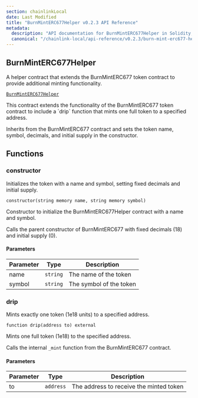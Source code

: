 ```yaml
---
section: chainlinkLocal
date: Last Modified
title: "BurnMintERC677Helper v0.2.3 API Reference"
metadata:
  description: "API documentation for BurnMintERC677Helper in Solidity, version v0.2.3."
  canonical: "/chainlink-local/api-reference/v0.2.3/burn-mint-erc677-helper"
---
```



<Common callout="importPackage023" />

## BurnMintERC677Helper

A helper contract that extends the BurnMintERC677 token contract to provide additional minting functionality.

[`BurnMintERC677Helper`](https://github.com/smartcontractkit/chainlink-local/blob/7d8b2f888e1f10c8841ccd9e0f4af0f5baf11dab/src/ccip/BurnMintERC677Helper.sol)

<Aside>
This contract extends the functionality of the BurnMintERC677 token contract to include a `drip` function that mints one full token to a specified address.

Inherits from the BurnMintERC677 contract and sets the token name, symbol, decimals, and initial supply in the constructor.

</Aside>

## Functions

### constructor

Initializes the token with a name and symbol, setting fixed decimals and initial supply.

```solidity
constructor(string memory name, string memory symbol)
```

<Aside>
Constructor to initialize the BurnMintERC677Helper contract with a name and symbol.

Calls the parent constructor of BurnMintERC677 with fixed decimals (18) and initial supply (0).

</Aside>

#### Parameters

| Parameter | Type     | Description             |
| --------- | -------- | ----------------------- |
| name      | `string` | The name of the token   |
| symbol    | `string` | The symbol of the token |

### drip

Mints exactly one token (1e18 units) to a specified address.

```solidity
function drip(address to) external
```

<Aside>
Mints one full token (1e18) to the specified address.

Calls the internal `_mint` function from the BurnMintERC677 contract.

</Aside>

#### Parameters

| Parameter | Type      | Description                             |
| --------- | --------- | --------------------------------------- |
| to        | `address` | The address to receive the minted token |
